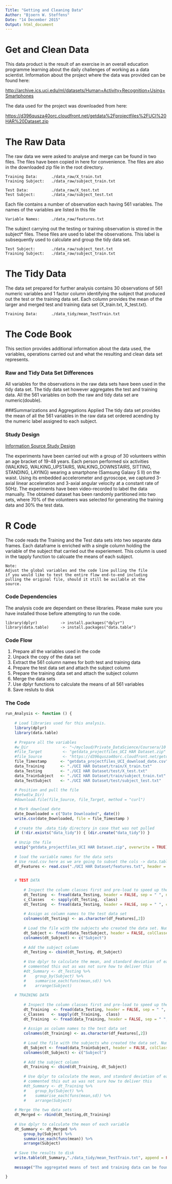 ```yaml
---
Title: "Getting and Cleaning Data"
Author: "Bjoern W. Steffens"
Date: "14 December 2015"
Output: html_document
---
```


# Get and Clean Data

This data product is the result of an exercise in an overall education
programme learning about the daily challenges of working as a data scientist. Information about the project where the data was provided can be found here:

[http://archive.ics.uci.edu/ml/datasets/Human+Activity+Recognition+Using+Smartphones](http://archive.ics.uci.edu/ml/datasets/Human+Activity+Recognition+Using+Smartphones)

The data used for the project was downloaded from here:

[https://d396qusza40orc.cloudfront.net/getdata%2Fprojectfiles%2FUCI%20HAR%20Dataset.zip](https://d396qusza40orc.cloudfront.net/getdata%2Fprojectfiles%2FUCI%20HAR%20Dataset.zip)


# The Raw Data

The raw data we were asked to analyse and merge can be found in two files. The files
have been copied in here for convenience. The files are also in the downloaded
zip file in the root directory.

    Training Data:      ./data_raw/X_train.txt
    Training Subject:   ./data_raw/subject_train.txt
    
    Test Data:          ./data_raw/X_test.txt
    Test Subject:       ./data_raw/subject_test.txt


Each file contains a number of observation each having 561 variables. The names of the variables are listed in this file

    Variable Names:     ./data_raw/features.txt
    
The subject carrying out the testing or training observation is stored in the subject* files. These files are used to label the observations. This label is subsequently used to calculate
and group the tidy data set.

    Test Subject:       ./data_raw/subject_test.txt
    Training Subject:   ./data_raw/subject_train.txt


# The Tidy Data
The data set prepared for further analysis contains 30 observations of 561 numeric
variables and 1 factor column identifying the subject that produced out the test
or the training data set. Each column provides the mean of the larger and merged
test and training data set (X_train.txt, X_test.txt).

    Training Data:      ./data_tidy/mean_TestTrain.txt


# The Code Book

This section provides additional information about the data used, the variables, operations carried out and what the resulting and clean data set represents.

### Raw and Tidy Data Set Differences
All variables for the observations in the raw data sets have been used in the tidy data set.
The tidy data set however aggregates the test and training data. All the 561 variables
on both the raw and tidy data set are numeric(double).

###Summarizations and Aggregations Applied
The tidy data set provides the mean of all the 561 variables in the raw data set ordered
acending by the numeric label assigned to each subject.

### Study Design
[Information Source Study Design](http://archive.ics.uci.edu/ml/datasets/Human+Activity+Recognition+Using+Smartphones)


The experiments have been carried out with a group of 30 volunteers within an age bracket of 19-48 years. Each person performed six activities (WALKING, WALKING_UPSTAIRS, WALKING_DOWNSTAIRS, SITTING, STANDING, LAYING) wearing a smartphone (Samsung Galaxy S II) on the waist. Using its embedded accelerometer and gyroscope, we captured 3-axial linear acceleration and 3-axial angular velocity at a constant rate of 50Hz. The experiments have been video-recorded to label the data manually. The obtained dataset has been randomly partitioned into two sets, where 70% of the volunteers was selected for generating the training data and 30% the test data. 



# R Code

The code reads the Training and the Test data sets into two separate data frames. Each dataframe is enriched with a single column holding the variable of the subject that carried out the experiement. This column is used in the tapply function to calcuate the means of each subject.

    Note:
    Adjust the global variables and the code line pulling the file
    if you would like to test the entire flow end-to-end including 
    pulling the original file, should it still be avilable at the
    source.

### Code Dependencies

The analysis code are dependant on these libraries. Please make sure you have installed those before attempting to run the code.

    library(dplyr)          -> install.packages("dplyr")
    library(data.table)     -> install.packages("data.table")

    
### Code Flow

1. Prepare all the variables used in the code
2. Unpack the copy of the data set
3. Extract the 561 column names for both test and training data
4. Prepare the test data set and attach the subject column
4. Prepare the training data set and attach the subject column
5. Merge the data sets
6. Use dplyr functions to calculate the means of all 561 variables
7. Save resluts to disk

### The Code
```r
run_Analysis <- function () {
    
    # Load libraries used for this analysis. 
    library(dplyr)
    library(data.table)
    
    # Prepare all the variables 
    #w_Dir               <- "~/mycloud/Private_DataScience/Coursera/10 Data Science Specialisation/20 Getting and Cleaning Data/99 assignment"
    #file_Target         <- "getdata_projectfiles_UCI HAR Dataset.zip"
    #file_Source         <- "https://d396qusza40orc.cloudfront.net/getdata%2Fprojectfiles%2FUCI%20HAR%20Dataset.zip"
    file_Timestamp      <- "getdata_projectfiles_UCI_download_date.csv"
    data_Training       <- "./UCI HAR Dataset/train/X_train.txt"
    data_Testing        <- "./UCI HAR Dataset/test/X_test.txt"
    data_TrainSubject   <- "./UCI HAR Dataset/train/subject_train.txt"
    data_TestSubject    <- "./UCI HAR Dataset/test/subject_test.txt"
    
    # Position and pull the file
    #setwd(w_Dir)
    #download.file(file_Source, file_Target, method = "curl")

    # Mark download date
    date_Downloaded = c("Date Downloaded", date())
    write.csv(date_Downloaded, file = file_Timestamp )
    
    # create the .data_tidy directory in case that was not pulled
    if (!dir.exists("data_tidy")) { (dir.create("data_tidy")) }
    
    # Unzip the file
    unzip("getdata_projectfiles_UCI HAR Dataset.zip", overwrite = TRUE)
    
    # load the variable names for the data sets
    # Use read.csv here as we are going to subset the cols -> data.table NoGo
    df_Features <- read.csv("./UCI HAR Dataset/features.txt", header = FALSE, sep = " ")
    

    # TEST DATA
    
        # Inspect the column classes first and pre-load to speed up the larger load
        dt_Testing  <- fread(data_Testing, header = FALSE, sep = " ", nrows = 10)
        c_Classes   <- sapply(dt_Testing,  class)
        dt_Testing  <- fread(data_Testing, header = FALSE, sep = " ", colClasses = c_Classes)
    
        # Assign as column names to the test data set
        colnames(dt_Testing) <- as.character(df_Features[,2])
        
        # Load the file with the subjects who created the data set. Numeric for pretty-sort
        dt_Subject <- fread(data_TestSubject, header = FALSE, colClasses = "numeric")
        colnames(dt_Subject) <- c("Subject")
    
        # Add the subject column
        dt_Testing <- cbind(dt_Testing, dt_Subject)
        
        # Use dplyr to calculate the mean, and standard deviation of each variable
        # commented this out as was not sure how to deliver this
        #dt_Summary <- dt_Testing %>%
        #    group_by(Subject) %>%
        #    summarise_each(funs(mean,sd)) %>%
        #    arrange(Subject)
    
    # TRAINING DATA
   
        # Inspect the column classes first and pre-load to speed up the larger load
        dt_Training  <- fread(data_Testing, header = FALSE, sep = " ", nrows = 10)
        c_Classes   <- sapply(dt_Training,  class)
        dt_Training  <- fread(data_Training, header = FALSE, sep = " ", colClasses = c_Classes)
        
        # Assign as column names to the test data set
        colnames(dt_Training) <- as.character(df_Features[,2])
        
        # Load the file with the subjects who created the data set. Numeric for pretty-sort
        dt_Subject <- fread(data_TrainSubject, header = FALSE, colClasses = "numeric")
        colnames(dt_Subject) <- c("Subject")
        
        # Add the subject column
        dt_Training <- cbind(dt_Training, dt_Subject)
        
        # Use dplyr to calculate the mean, and standard deviation of each variable
        # commented this out as was not sure how to deliver this
        #dt_Summary <- dt_Training %>%
        #    group_by(Subject) %>%
        #    summarise_each(funs(mean,sd)) %>%
        #    arrange(Subject)
        
    # Merge the two data sets
    dt_Merged <- rbind(dt_Testing,dt_Training)
    
    # Use dplyr to calculate the mean of each variable
    dt_Summary <- dt_Merged %>%
        group_by(Subject) %>%
        summarise_each(funs(mean)) %>%
        arrange(Subject)
    
    # Save the results to disk
    write.table(dt_Summary,"./data_tidy/mean_TestTrain.txt", append = FALSE, row.name = FALSE)
    
    message("The aggregated means of test and training data can be found here ./data_tidy/mean_TestTrain.txt")

}
```


